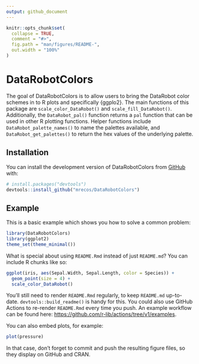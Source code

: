 ```yaml
---
output: github_document
---
```


<!-- README.md is generated from README.Rmd. Please edit that file -->

```r
knitr::opts_chunk$set(
  collapse = TRUE,
  comment = "#>",
  fig.path = "man/figures/README-",
  out.width = "100%"
)
```

# DataRobotColors

<!-- badges: start -->
<!-- badges: end -->

The goal of DataRobotColors is to allow users to bring the DataRobot color schemes in to R plots and specifically {ggplo2}. The main functions of this package are `scale_color_DataRobot()` and `scale_fill_DataRobot()`. Additionally, the `DataRobot_pal()` function returns a `pal` function that can be used in other R plotting functions. Helper functions include `DataRobot_palette_names()` to name the palettes available, and `DataRobot_get_palettes()` to return the hex values of the underlying palette.

## Installation

You can install the development version of DataRobotColors from [GitHub](https://github.com/) with:

``` r
# install.packages("devtools")
devtools::install_github("mrecos/DataRobotColors")
```

## Example

This is a basic example which shows you how to solve a common problem:

```r
library(DataRobotColors)
library(ggplot2)
theme_set(theme_minimal())
```

What is special about using `README.Rmd` instead of just `README.md`? You can include R chunks like so:

```r
ggplot(iris, aes(Sepal.Width, Sepal.Length, color = Species)) +
  geom_point(size = 4) +
  scale_color_DataRobot()
```

You'll still need to render `README.Rmd` regularly, to keep `README.md` up-to-date. `devtools::build_readme()` is handy for this. You could also use GitHub Actions to re-render `README.Rmd` every time you push. An example workflow can be found here: <https://github.com/r-lib/actions/tree/v1/examples>.

You can also embed plots, for example:

```r
plot(pressure)
```

In that case, don't forget to commit and push the resulting figure files, so they display on GitHub and CRAN.
